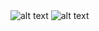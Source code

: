 

<Row>
  <Column colLg={4} colMd={4} noGutterSm>
    <HomepageTile
      ratio="1:1" 
      hoverDark
      transparentImage="images/tooltip-components.svg"
      subtitle="Components"
      title="Carbon X"
      actionIcon="resources"
      link="https://www.carbondesignsystem.com/"
      target="_blank"
    />
    <HomepageTile
      ratio="1:1" 
      theme="dark"
      subtitle="Design Kit"
      title="Explore & Create"
      actionIcon="resources"
      identityIcon="images/SketchIcon.svg"
      link="https://www.carbondesignsystem.com/getting-started/designers#get-the-kit"
      target="_blank"
    />
  </Column>
  <Column colLg={4} colMd={4} noGutterSm>
    <HomepageTile
      ratio="1:1" 
      theme="dark"
      subtitle="Elements"
      title="2x Grid"
      actionIcon="article"
      transparentImage="images/grid-temp.png"
      link="https://www.ibm.com/design/language/elements/2x-grid/"
      target="_blank"
    />
    <HomepageTile
      ratio="1:1" 
      theme="dark"
      subtitle="GitHub repo"
      title="Design & development"
      actionIcon="resources"
      identityIcon="images/GitHubIcon.svg"
      link="https://github.com/IBM/carbon-elements"
      target="_blank"
    />
  </Column>
  <Column colLg={4} colMd={4} noGutterSm>
    <HomepageTile
      ratio="1:2" 
      theme="dark"
      hoverDark
      backgroundColor="#8a3ffc" // if omitted, defaults to #282828
      transparentImage="images/three-icons-stacked.svg"
      subtitle="Icons"
      title="Icon usage"
      actionIcon="article"
      link="https://www.ibm.com/design/language/elements/icons/"
      target="_blank"
    />
  </Column>
  <Column colLg={4} colMd={4} noGutterSm>
    <HomepageTile
      ratio="2:1" 
      theme="dark"
      subtitle="Elements"
      title="Color in UI"
      actionIcon=""
      link="https://www.ibm.com/design/language/elements/color-ui/"
      target="_blank"
    />
    <HomepageTile
      ratio="1:1" 
      marginTop="50%"
      theme="dark"
      hoverDark
      contentOnHover
      image="images/blue1.jpg"
      subtitle="Elements"
      title="Color Palette"
      actionIcon="article"
      link="https://www.ibm.com/design/language/elements/color/"
      target="_blank"
    />
  </Column>
  <Column colLg={8} noGutterSm>
    <HomepageTile
      ratio="1:1" 
      theme="dark"
      hoverDark
      image="/images/landing-color-grid.svg"
      subtitle="Elements"
      title="Color Palette"
      actionIcon="article"
      link="https://www.ibm.com/design/language/elements/color/"
      target="_blank"
    />
  </Column>
  <Column colLg={4} colMd={4} noGutterSm>
 <HomepageTile
            ratio="1:1" 
            theme="dark"
            backgroundColor="rgb(6, 31, 128)" // if omitted, defaults to #282828
            transparentImage="images/type-scales.svg"
            actionIcon="no-icon"
            link="https://www.ibm.com/design/language/elements/type-specs-ui/"
            target="_blank"
          />
  </Column>
  <Column colLg={4} colMd={4} noGutterSm>
<HomepageTile
            ratio="1:1" 
            theme="dark"
            subtitle="Elements"
            title="Type Specs"
            actionIcon="article"
            link="https://www.ibm.com/design/language/elements/type-specs-ui/"
            target="_blank"
          />
  </Column>
</Row>
<Row>
  <Column colLg={4} colMd={4} noGutterSm>
    <HomepageTile
        ratio="1:1" 
        theme="dark"
        image="images/landing-plex-animation.gif"
        actionIcon="no-icon"
        link="https://www.ibm.com/design/language/elements/type-basics/"
        target="_blank"
    />
    <HomepageTile
        ratio="2:1" 
        theme="dark"
        subtitle="Elements"
        title="Typeface"
        actionIcon="article"
        link="https://www.ibm.com/design/language/elements/typeface/"
        target="_blank"
    />
  </Column>
  <Column colLg={8} noGutterLg>
  <HomepageTile
    ratio="1:1"
    image="images/product-gallery.jpg"
    actionIcon="no-icon">
    <HomepageTile
        ratio="4:1" 
        theme="dark"
        subtitle="Photography"
        title="IBM Services"
        actionIcon="article"
        link="https://www.ibm.com/design/language/gallery/"
        target="_blank"
    />
    </HomepageTile>
  </Column>
</Row>
<Row>
  <Column colLg={12} noGutterLg>
  <HomepageTile
    ratio="16:9"
    image="images/landing-photography-gallery-2.jpg"
    actionIcon="no-icon">
    <Carousel id="c1" count="1 2" nav={false} fade={true} autoplay>
        <img
        src="images/landing-photography-gallery-1-mobile.jpg"
        alt="alt text"
        />
        <img
        src="images/landing-photography-gallery-2.jpg"
        alt="alt text"
        />
    </Carousel>
    <HomepageTile
        ratio="6:1" 
        theme="dark"
        subtitle="Elements"
        title="Photography"
        actionIcon="article"
        link="https://www.ibm.com/design/language/elements/photography/"
        target="_blank"
    />
    </HomepageTile>
  </Column>
</Row>
<Row className="homepage-tiles--end">
  <Column colLg={8} noGutterLg>
   <HomepageTile
    ratio="1:1"
    image="images/landing-gallery-watson-duo-phone.jpg"
    actionIcon="no-icon">
    <HomepageTile
        ratio="4:1" 
        theme="dark"
        subtitle="Case Study"
        title="Coming soon"
        actionIcon="disabled"
        disabled
    />
    </HomepageTile>
  </Column>
  <Column colLg={4} colMd={4} noGutterSm>
   <HomepageTile
    ratio="1:1" 
    theme="dark"
    subtitle="Philosophy"
    title="Principles"
    actionIcon="article"
    link="https://www.ibm.com/design/language/philosophy/principles"
    target="_blank"
    />
  </Column>
  <Column colLg={4} colMd={4} noGutterSm>
   <HomepageTile
    ratio="1:1" 
    theme="dark"
    hoverDark
    backgroundColor="#bb8eff"
    image="images/landing-illustration-ibm-rand-logo.svg"
    actionIcon="no-icon"
    link="https://www.ibm.com/design/language/philosophy/"
    target="_blank"
    />
  </Column>
  <Column colLg={4} colMd={4} noGutterSm>
   <HomepageTile
    ratio="1:1" 
    theme="dark"
    subtitle="Philosophy"
    title="Start smart"
    transparentImage="images/big-arrow.svg"
    actionIcon="no-icon"
    link="https://www.ibm.com/design/language/philosophy/"
    target="_blank"
    />
  </Column>
</Row>
